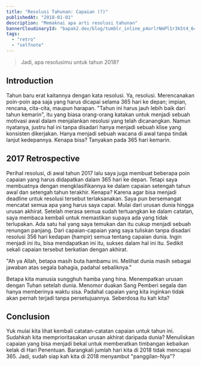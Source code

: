 ```yaml
---
title: "Resolusi Tahunan: Capaian (?)"
publishedAt: "2018-01-01"
description: "Memaknai apa arti resolusi tahunan"
bannerCloudinaryId: "bapak2.dev/blog/tumblr_inline_p4orlrNmPl1r3k5t4_640_zzzepb"
tags:
  - "retro"
  - "selfnote"
---
```


> Jadi, apa resolusimu untuk tahun 2018?

## Introduction

Tahun baru erat kaitannya dengan kata resolusi. Ya, resolusi. Merencanakan poin-poin apa saja yang harus dicapai selama 365 hari ke depan; impian, rencana, cita-cita, maupun harapan. "Tahun ini harus jauh lebih baik dari tahun kemarin", itu yang biasa orang-orang katakan untuk menjadi sebuah motivasi awal dalam menjalankan resolusi yang telah dicanangkan. Namun nyatanya, justru hal ini tanpa disadari hanya menjadi sebuah klise yang konsisten dikerjakan. Hanya menjadi sebuah wacana di awal tanpa tindak lanjut kedepannya. Kenapa bisa? Tanyakan pada 365 hari kemarin.

## 2017 Retrospective

Perihal resolusi, di awal tahun 2017 lalu saya juga membuat beberapa poin capaian yang harus didapatkan dalam 365 hari ke depan. Tetapi saya membuatnya dengan mengklasifikannya ke dalam capaian setengah tahun awal dan setengah tahun terakhir. Kenapa? Karena agar bisa menjadi deadline untuk resolusi tersebut terlaksanakan. Saya pun bersemangat mencatat semua apa yang harus saya capai. Mulai dari urusan dunia hingga urusan akhirat. Setelah merasa semua sudah tertuangkan ke dalam catatan, saya membaca kembali untuk memastikan supaya ada yang tidak terlupakan. Ada satu hal yang saya temukan dan itu cukup menjadi sebuah renungan panjang. Dari capaian-capaian yang saya tuliskan tanpa disadari resolusi 356 hari kedapan (hampir) semua tentang capaian dunia. Ingin menjadi ini itu, bisa mendapatkan ini itu, sukses dalam hal ini itu. Sedikit sekali capaian tersebut berkatian dengan akhirat.

<callout-warning class="aside">"Ah ya Allah, betapa masih buta hambamu ini. Melihat dunia masih sebagai jawaban atas segala bahagia, padahal sebaliknya."</callout-warning>

Betapa kita manusia sungghuh hamba yang hina. Menempatkan urusan dengan Tuhan setelah dunia. Menomor duakan Sang Pemberi segala dan hanya memberinya waktu sisa. Padahal capaian yang kita inginkan tidak akan pernah terjadi tanpa persetujuannya. Seberdosa itu kah kita?

## Conclusion

Yuk mulai kita lihat kembali catatan-catatan capaian untuk tahun ini. Sudahkah kita memprioritasakan urusan akhirat daripada dunia? Menuliskan capaian yang bisa menjadi bekal untuk memberatkan timbangan kebaikan kelak di Hari Penentuan. Barangkali jumlah hari kita di 2018 tidak mencapai 365. Jadi, sudah siap kah kita di 2018 menyambut "panggilan-Nya"?
